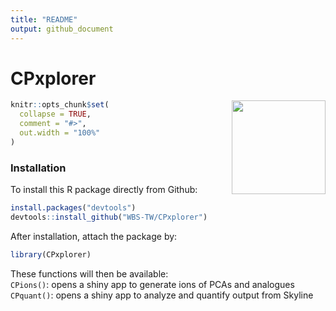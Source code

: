 ```yaml
---
title: "README"
output: github_document
---
```


<!-- Knit this README.Rmd to generate README.md -->

# CPxplorer
  
<!-- badges: start -->
  
   
<img src="data/CPxplorer_Logo.png" align="right" height="150px" />
  
  
```r
knitr::opts_chunk$set(
  collapse = TRUE,
  comment = "#>",
  out.width = "100%"
)
```
  
  
<!-- badges: end -->


### Installation
  
<!-- You can install the released version of CPxplorer from [CRAN](https://CRAN.R-project.org) with: -->

<!-- ``` r -->
<!-- install.packages("CPxplorer") -->
<!-- ``` -->
  

To install this R package directly from Github:  
``` r
install.packages("devtools")
devtools::install_github("WBS-TW/CPxplorer")

```
  
After installation, attach the package by:  
``` r
library(CPxplorer)
```
  
These functions will then be available:  
`CPions()`: opens a shiny app to generate ions of PCAs and analogues   
`CPquant()`: opens a shiny app to analyze and quantify output from Skyline  
  
  
  


